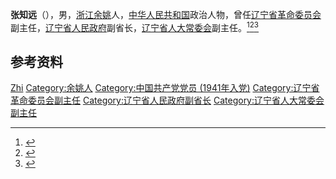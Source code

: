 '''张知远'''（{{bd|1922年|3月|2021年|2月2日|catIdx=Zhang张}}），男，[[浙江|浙江]][[余姚|余姚]]人，[[中华人民共和国|中华人民共和国]]政治人物，曾任[[辽宁省革命委员会|辽宁省革命委员会]]副主任，[[辽宁省人民政府|辽宁省人民政府]]副省长，[[辽宁省人大常委会|辽宁省人大常委会]]副主任。<ref>{{Cite book|title=中华人民共和国职官志|author=何虎生, 李耀东, 向常福主编|publisher=中国社会出版社|year=2003|isbn=9787800883934|location=北京|pages=}}</ref><ref>{{cite book|title=中囯人名大辞典·现任党政军领导人物卷|author=廖盖隆等编|year=1990|publisher=上海辞书出版社|location=上海|page=}}</ref><ref>{{cite news|title=张知远同志逝世|url=http://liaoning.nen.com.cn/system/2021/02/07/021093041.shtml|work=辽宁日报|date=2021-02-07|accessdate=2021-02-07}}{{Dead link}}</ref>

== 参考资料 ==
{{reflist}}

{{中国人物小作品}}

{{Authority control}}
{{DEFAULTSORT:Zhang张}}
[[Category:张姓|Zhi]]
[[Category:余姚人|Category:余姚人]]
[[Category:中国共产党党员_(1941年入党)|Category:中国共产党党员 (1941年入党)]]
[[Category:辽宁省革命委员会副主任|Category:辽宁省革命委员会副主任]]
[[Category:辽宁省人民政府副省长|Category:辽宁省人民政府副省长]]
[[Category:辽宁省人大常委会副主任|Category:辽宁省人大常委会副主任]]